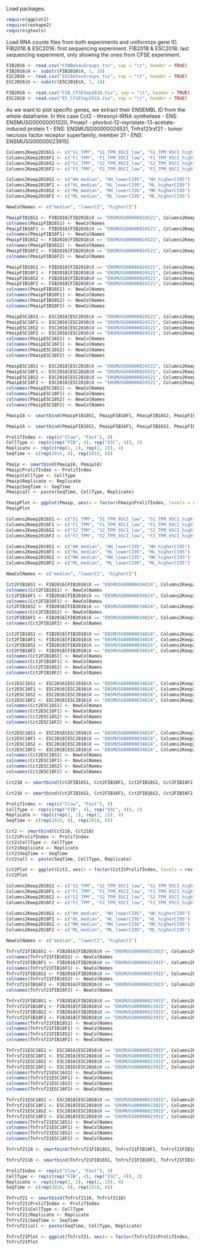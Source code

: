 
Load packages.

```r
require(ggplot2)
require(reshape2)
require(gtools)
```

Load RNA counts files from both experiments and uniformize gene ID. 
FIB2016 & ESC2016: first sequencing experiment. 
FIB2018 & ESC2018: last sequencing experiment, only showing the ones from CFSE experiment.

```r
FIB2016 <- read.csv("FIBBehavGroups.tsv", sep = "\t", header = TRUE)
FIB2016$X <- substr(FIB2016$X, 1, 18)
ESC2016 <- read.csv("ESCBehavGroups.tsv", sep = "\t", header = TRUE)
ESC2016$X <- substr(ESC2016$X, 1, 18)

FIB2018 <- read.csv("FIB_CFSESep2018.tsv", sep = "\t", header = TRUE)
ESC2018 <- read.csv("ES_CFSESep2018.tsv", sep = "\t", header = TRUE)
```

As we want to plot specific genes, we extract their ENSEMBL ID from the whole dataframe. In this case Cct2 - threonyl-tRNA synthetase - ENS: ENSMUSG00000001020, Pmaip1 - phorbol-12-myristate-13-acetate-induced protein 1 - ENS: ENSMUSG00000024521, Tnfrsf21rsf21 - tumor necrosis factor receptor superfamily, member 21 - ENS: ENSMUSG00000023915). 

```r
Columns2Keep2016S1 <- c("S1_TPM", "S1_TPM_95CI_low", "S1_TPM_95CI_high")
Columns2Keep2016F1 <- c("F1_TPM", "F1_TPM_95CI_low", "F1_TPM_95CI_high") 
Columns2Keep2016S2 <- c("S2_TPM", "S2_TPM_95CI_low", "S2_TPM_95CI_high") 
Columns2Keep2016F2 <- c("F2_TPM", "F2_TPM_95CI_low", "F2_TPM_95CI_high")

Columns2Keep2018S1 <- c("HH_median", "HH_lowerCI95", "HH_higherCI95") 
Columns2Keep2018F1 <- c("HL_median", "HL_lowerCI95", "HL_higherCI95")
Columns2Keep2018S2 <- c("MH_median", "MH_lowerCI95", "MH_higherCI95")
Columns2Keep2018F2 <- c("ML_median", "ML_lowerCI95", "ML_higherCI95")

NewColNames <- c("median", "lowerCI", "higherCI")

PmaipFIB16S1 <- FIB2016[FIB2016$X == "ENSMUSG00000024521", Columns2Keep2016S1]
colnames(PmaipFIB16S1) <- NewColNames
PmaipFIB16F1 <- FIB2016[FIB2016$X == "ENSMUSG00000024521", Columns2Keep2016F1]
colnames(PmaipFIB16F1) <- NewColNames
PmaipFIB16S2 <- FIB2016[FIB2016$X == "ENSMUSG00000024521", Columns2Keep2016S2]
colnames(PmaipFIB16S2) <- NewColNames
PmaipFIB16F2 <- FIB2016[FIB2016$X == "ENSMUSG00000024521", Columns2Keep2016F2]
colnames(PmaipFIB16F2) <- NewColNames

PmaipFIB18S1 <- FIB2018[FIB2018$X == "ENSMUSG00000024521", Columns2Keep2018S1]
PmaipFIB18F1 <- FIB2018[FIB2018$X == "ENSMUSG00000024521", Columns2Keep2018F1]
PmaipFIB18S2 <- FIB2018[FIB2018$X == "ENSMUSG00000024521", Columns2Keep2018S2]
PmaipFIB18F2 <- FIB2018[FIB2018$X == "ENSMUSG00000024521", Columns2Keep2018F2]
colnames(PmaipFIB18S1) <- NewColNames
colnames(PmaipFIB18F1) <- NewColNames
colnames(PmaipFIB18S2) <- NewColNames
colnames(PmaipFIB18F2) <- NewColNames

PmaipESC16S1 <- ESC2016[ESC2016$X == "ENSMUSG00000024521", Columns2Keep2016S1]
PmaipESC16F1 <- ESC2016[ESC2016$X == "ENSMUSG00000024521", Columns2Keep2016F1]
PmaipESC16S2 <- ESC2016[ESC2016$X == "ENSMUSG00000024521", Columns2Keep2016S2]
PmaipESC16F2 <- ESC2016[ESC2016$X == "ENSMUSG00000024521", Columns2Keep2016F2]
colnames(PmaipESC16S1) <- NewColNames
colnames(PmaipESC16F1) <- NewColNames
colnames(PmaipESC16S2) <- NewColNames
colnames(PmaipESC16F2) <- NewColNames

PmaipESC18S1 <- ESC2018[ESC2018$X == "ENSMUSG00000024521", Columns2Keep2018S1]
PmaipESC18F1 <- ESC2018[ESC2018$X == "ENSMUSG00000024521", Columns2Keep2018F1]
PmaipESC18S2 <- ESC2018[ESC2018$X == "ENSMUSG00000024521", Columns2Keep2018S2]
PmaipESC18F2 <- ESC2018[ESC2018$X == "ENSMUSG00000024521", Columns2Keep2018F2]
colnames(PmaipESC18S1) <- NewColNames
colnames(PmaipESC18F1) <- NewColNames
colnames(PmaipESC18S2) <- NewColNames
colnames(PmaipESC18F2) <- NewColNames

Pmaip18 <- smartbind(PmaipFIB18S1, PmaipFIB18F1, PmaipFIB18S2, PmaipFIB18F2, PmaipESC18S1, PmaipESC18F1, PmaipESC18S2, PmaipESC18F2)

Pmaip16 <- smartbind(PmaipFIB16S1, PmaipFIB16F1, PmaipFIB16S2, PmaipFIB16F2, PmaipESC16S1, PmaipESC16F1, PmaipESC16S2, PmaipESC16F2)

ProlifIndex <- rep(c("Slow", "Fast"), 8)
CellType <- rep(c(rep("FIB", 4), rep("ESC", 4)), 2)
Replicate <- rep(c(rep(1, 2), rep(2, 2)), 4)
SeqTime <- c(rep(2016, 8), rep(2018, 8))

Pmaip <- smartbind(Pmaip16, Pmaip18)
Pmaip$ProlifIndex <- ProlifIndex
Pmaip$CellType <- CellType
Pmaip$Replicate <- Replicate 
Pmaip$SeqTime <- SeqTime
Pmaip$all <- paste(SeqTime, CellType, Replicate)
```

```r
PmaipPlot <- ggplot(Pmaip, aes(x = factor(Pmaip$ProlifIndex, levels = rev(levels(factor(Tnfrsf21$ProlifIndex)))), y = log2(Pmaip$median), group = Pmaip$all, color = Pmaip$CellType), shape =Pmaip$SeqTime) + geom_line(aes(linetype = factor(Pmaip$Replicate))) + geom_point() + geom_errorbar(width = 0.05, aes(ymin = log2(Pmaip$lowerCI), ymax = log2(Pmaip$higherCI))) + scale_color_manual(values = c("#903B6F", "#538135")) + ylab("log2(TPM)") + xlab("") + theme_bw() + theme(legend.title = element_blank(), plot.title = element_text(hjust = 0.5)) + ggtitle("Pmaip1")
PmaipPlot
```

```r
Columns2Keep2016S1 <- c("S1_TPM", "S1_TPM_95CI_low", "S1_TPM_95CI_high")
Columns2Keep2016F1 <- c("F1_TPM", "F1_TPM_95CI_low", "F1_TPM_95CI_high") 
Columns2Keep2016S2 <- c("S2_TPM", "S2_TPM_95CI_low", "S2_TPM_95CI_high") 
Columns2Keep2016F2 <- c("F2_TPM", "F2_TPM_95CI_low", "F2_TPM_95CI_high")

Columns2Keep2018S1 <- c("HH_median", "HH_lowerCI95", "HH_higherCI95") 
Columns2Keep2018F1 <- c("HL_median", "HL_lowerCI95", "HL_higherCI95")
Columns2Keep2018S2 <- c("MH_median", "MH_lowerCI95", "MH_higherCI95")
Columns2Keep2018F2 <- c("ML_median", "ML_lowerCI95", "ML_higherCI95")

NewColNames <- c("median", "lowerCI", "higherCI")

Cct2FIB16S1 <- FIB2016[FIB2016$X == "ENSMUSG00000034024", Columns2Keep2016S1]
colnames(Cct2FIB16S1) <- NewColNames
Cct2FIB16F1 <- FIB2016[FIB2016$X == "ENSMUSG00000034024", Columns2Keep2016F1]
colnames(Cct2FIB16F1) <- NewColNames
Cct2FIB16S2 <- FIB2016[FIB2016$X == "ENSMUSG00000034024", Columns2Keep2016S2]
colnames(Cct2FIB16S2) <- NewColNames
Cct2FIB16F2 <- FIB2016[FIB2016$X == "ENSMUSG00000034024", Columns2Keep2016F2]
colnames(Cct2FIB16F2) <- NewColNames

Cct2FIB18S1 <- FIB2018[FIB2018$X == "ENSMUSG00000034024", Columns2Keep2018S1]
Cct2FIB18F1 <- FIB2018[FIB2018$X == "ENSMUSG00000034024", Columns2Keep2018F1]
Cct2FIB18S2 <- FIB2018[FIB2018$X == "ENSMUSG00000034024", Columns2Keep2018S2]
Cct2FIB18F2 <- FIB2018[FIB2018$X == "ENSMUSG00000034024", Columns2Keep2018F2]
colnames(Cct2FIB18S1) <- NewColNames
colnames(Cct2FIB18F1) <- NewColNames
colnames(Cct2FIB18S2) <- NewColNames
colnames(Cct2FIB18F2) <- NewColNames

Cct2ESC16S1 <- ESC2016[ESC2016$X == "ENSMUSG00000034024", Columns2Keep2016S1]
Cct2ESC16F1 <- ESC2016[ESC2016$X == "ENSMUSG00000034024", Columns2Keep2016F1]
Cct2ESC16S2 <- ESC2016[ESC2016$X == "ENSMUSG00000034024", Columns2Keep2016S2]
Cct2ESC16F2 <- ESC2016[ESC2016$X == "ENSMUSG00000034024", Columns2Keep2016F2]
colnames(Cct2ESC16S1) <- NewColNames
colnames(Cct2ESC16F1) <- NewColNames
colnames(Cct2ESC16S2) <- NewColNames
colnames(Cct2ESC16F2) <- NewColNames

Cct2ESC18S1 <- ESC2018[ESC2018$X == "ENSMUSG00000034024", Columns2Keep2018S1]
Cct2ESC18F1 <- ESC2018[ESC2018$X == "ENSMUSG00000034024", Columns2Keep2018F1]
Cct2ESC18S2 <- ESC2018[ESC2018$X == "ENSMUSG00000034024", Columns2Keep2018S2]
Cct2ESC18F2 <- ESC2018[ESC2018$X == "ENSMUSG00000034024", Columns2Keep2018F2]
colnames(Cct2ESC18S1) <- NewColNames
colnames(Cct2ESC18F1) <- NewColNames
colnames(Cct2ESC18S2) <- NewColNames
colnames(Cct2ESC18F2) <- NewColNames

Cct218 <- smartbind(Cct2FIB18S1, Cct2FIB18F1, Cct2FIB18S2, Cct2FIB18F2, Cct2ESC18S1, Cct2ESC18F1, Cct2ESC18S2, Cct2ESC18F2)

Cct216 <- smartbind(Cct2FIB16S1, Cct2FIB16F1, Cct2FIB16S2, Cct2FIB16F2, Cct2ESC16S1, Cct2ESC16F1, Cct2ESC16S2, Cct2ESC16F2)

ProlifIndex <- rep(c("Slow", "Fast"), 8)
CellType <- rep(c(rep("FIB", 4), rep("ESC", 4)), 2)
Replicate <- rep(c(rep(1, 2), rep(2, 2)), 4)
SeqTime <- c(rep(2016, 8), rep(2018, 8))

Cct2 <- smartbind(Cct216, Cct218)
Cct2$ProlifIndex <- ProlifIndex
Cct2$CellType <- CellType
Cct2$Replicate <- Replicate 
Cct2$SeqTime <- SeqTime
Cct2$all <- paste(SeqTime, CellType, Replicate)
```

```r
Cct2Plot <- ggplot(Cct2, aes(x = factor(Cct2$ProlifIndex, levels = rev(levels(factor(Tnfrsf21$ProlifIndex)))), y = log2(Cct2$median), group = Cct2$all, color = Cct2$CellType, shape = factor(Cct2$SeqTime))) + geom_line(aes(linetype = factor(Cct2$Replicate))) + geom_point() + geom_errorbar(width = 0.05, aes(ymin = log2(Cct2$lowerCI), ymax = log2(Cct2$higherCI))) + scale_color_manual(values = c("#903B6F", "#538135")) + ylab("log2(TPM)") + xlab("") + theme_bw() + theme(legend.title = element_blank(), plot.title = element_text(hjust = 0.5)) + ggtitle("Cct2")
Cct2Plot 
```


```r
Columns2Keep2016S1 <- c("S1_TPM", "S1_TPM_95CI_low", "S1_TPM_95CI_high")
Columns2Keep2016F1 <- c("F1_TPM", "F1_TPM_95CI_low", "F1_TPM_95CI_high") 
Columns2Keep2016S2 <- c("S2_TPM", "S2_TPM_95CI_low", "S2_TPM_95CI_high") 
Columns2Keep2016F2 <- c("F2_TPM", "F2_TPM_95CI_low", "F2_TPM_95CI_high")

Columns2Keep2018S1 <- c("HH_median", "HH_lowerCI95", "HH_higherCI95") 
Columns2Keep2018F1 <- c("HL_median", "HL_lowerCI95", "HL_higherCI95")
Columns2Keep2018S2 <- c("MH_median", "MH_lowerCI95", "MH_higherCI95")
Columns2Keep2018F2 <- c("ML_median", "ML_lowerCI95", "ML_higherCI95")

NewColNames <- c("median", "lowerCI", "higherCI")

Tnfrsf21FIB16S1 <- FIB2016[FIB2016$X == "ENSMUSG00000023915", Columns2Keep2016S1]
colnames(Tnfrsf21FIB16S1) <- NewColNames
Tnfrsf21FIB16F1 <- FIB2016[FIB2016$X == "ENSMUSG00000023915", Columns2Keep2016F1]
colnames(Tnfrsf21FIB16F1) <- NewColNames
Tnfrsf21FIB16S2 <- FIB2016[FIB2016$X == "ENSMUSG00000023915", Columns2Keep2016S2]
colnames(Tnfrsf21FIB16S2) <- NewColNames
Tnfrsf21FIB16F2 <- FIB2016[FIB2016$X == "ENSMUSG00000023915", Columns2Keep2016F2]
colnames(Tnfrsf21FIB16F2) <- NewColNames

Tnfrsf21FIB18S1 <- FIB2018[FIB2018$X == "ENSMUSG00000023915", Columns2Keep2018S1]
Tnfrsf21FIB18F1 <- FIB2018[FIB2018$X == "ENSMUSG00000023915", Columns2Keep2018F1]
Tnfrsf21FIB18S2 <- FIB2018[FIB2018$X == "ENSMUSG00000023915", Columns2Keep2018S2]
Tnfrsf21FIB18F2 <- FIB2018[FIB2018$X == "ENSMUSG00000023915", Columns2Keep2018F2]
colnames(Tnfrsf21FIB18S1) <- NewColNames
colnames(Tnfrsf21FIB18F1) <- NewColNames
colnames(Tnfrsf21FIB18S2) <- NewColNames
colnames(Tnfrsf21FIB18F2) <- NewColNames

Tnfrsf21ESC16S1 <- ESC2016[ESC2016$X == "ENSMUSG00000023915", Columns2Keep2016S1]
Tnfrsf21ESC16F1 <- ESC2016[ESC2016$X == "ENSMUSG00000023915", Columns2Keep2016F1]
Tnfrsf21ESC16S2 <- ESC2016[ESC2016$X == "ENSMUSG00000023915", Columns2Keep2016S2]
Tnfrsf21ESC16F2 <- ESC2016[ESC2016$X == "ENSMUSG00000023915", Columns2Keep2016F2]
colnames(Tnfrsf21ESC16S1) <- NewColNames
colnames(Tnfrsf21ESC16F1) <- NewColNames
colnames(Tnfrsf21ESC16S2) <- NewColNames
colnames(Tnfrsf21ESC16F2) <- NewColNames

Tnfrsf21ESC18S1 <- ESC2018[ESC2018$X == "ENSMUSG00000023915", Columns2Keep2018S1]
Tnfrsf21ESC18F1 <- ESC2018[ESC2018$X == "ENSMUSG00000023915", Columns2Keep2018F1]
Tnfrsf21ESC18S2 <- ESC2018[ESC2018$X == "ENSMUSG00000023915", Columns2Keep2018S2]
Tnfrsf21ESC18F2 <- ESC2018[ESC2018$X == "ENSMUSG00000023915", Columns2Keep2018F2]
colnames(Tnfrsf21ESC18S1) <- NewColNames
colnames(Tnfrsf21ESC18F1) <- NewColNames
colnames(Tnfrsf21ESC18S2) <- NewColNames
colnames(Tnfrsf21ESC18F2) <- NewColNames

Tnfrsf2118 <- smartbind(Tnfrsf21FIB18S1, Tnfrsf21FIB18F1, Tnfrsf21FIB18S2, Tnfrsf21FIB18F2, Tnfrsf21ESC18S1, Tnfrsf21ESC18F1, Tnfrsf21ESC18S2, Tnfrsf21ESC18F2)

Tnfrsf2116 <- smartbind(Tnfrsf21FIB16S1, Tnfrsf21FIB16F1, Tnfrsf21FIB16S2, Tnfrsf21FIB16F2, Tnfrsf21ESC16S1, Tnfrsf21ESC16F1, Tnfrsf21ESC16S2, Tnfrsf21ESC16F2)

ProlifIndex <- rep(c("Slow", "Fast"), 8)
CellType <- rep(c(rep("FIB", 4), rep("ESC", 4)), 2)
Replicate <- rep(c(rep(1, 2), rep(2, 2)), 4)
SeqTime <- c(rep(2016, 8), rep(2018, 8))

Tnfrsf21 <- smartbind(Tnfrsf2116, Tnfrsf2118)
Tnfrsf21$ProlifIndex <- ProlifIndex
Tnfrsf21$CellType <- CellType
Tnfrsf21$Replicate <- Replicate 
Tnfrsf21$SeqTime <- SeqTime
Tnfrsf21$all <- paste(SeqTime, CellType, Replicate)
```

```r
Tnfrsf21Plot <- ggplot(Tnfrsf21, aes(x = factor(Tnfrsf21$ProlifIndex, levels = rev(levels(factor(Tnfrsf21$ProlifIndex)))), y = log2(Tnfrsf21$median), group = Tnfrsf21$all, shape = factor(Tnfrsf21$SeqTime), color = Tnfrsf21$CellType)) + geom_line(aes(linetype = factor(Tnfrsf21$Replicate))) + geom_point() + geom_errorbar(width = 0.05, aes(ymin = log2(Tnfrsf21$lowerCI), ymax = log2(Tnfrsf21$higherCI))) + scale_color_manual(values = c("#903B6F", "#538135")) + ylab("log2(TPM)") + xlab("") + theme_bw() + theme(legend.title = element_blank(), plot.title = element_text(hjust = 0.5)) + ggtitle("Tnfrsf21")
Tnfrsf21Plot
```
